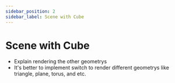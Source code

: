 ```yaml
---
sidebar_position: 2
sidebar_label: Scene with Cube
---
```



# Scene with Cube

<DrawCubeScene />


- Explain rendering the other geometrys
- It's better to implement switch to render different geometrys like triangle, plane, torus, and etc.

